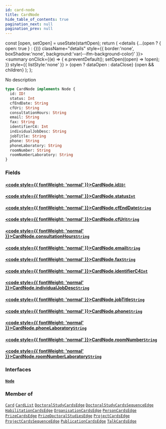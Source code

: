 ```yaml
---
id: card-node
title: CardNode
hide_table_of_contents: true
pagination_next: null
pagination_prev: null
---
```







  const [open, setOpen] = useState(startOpen);
  return (
    <details {...(open ? { open: true } : {})} className="details" style={{ border:'none', boxShadow:'none', background:'var(--ifm-background-color)' }}>
      <summary
        onClick={(e) => {
          e.preventDefault();
          setOpen((open) => !open);
        }}
        style={{ listStyle:'none' }}
      >
      {open ? dataOpen : dataClose}
      </summary>
      {open && children}
    </details>
  );
};




No description


```graphql
type CardNode implements Node {
  id: ID!
  status: Int
  cfEndDate: String
  cfUri: String
  consultationHours: String
  email: String
  fax: String
  identifierC4: Int
  individualJobDesc: String
  jobTitle: String
  phone: String
  phoneLaboratory: String
  roomNumber: String
  roomNumberLaboratory: String
}
```




### Fields

#### [<code style={{ fontWeight: 'normal' }}>CardNode.<b>id</b></code>](#)<Bullet />[`ID!`](/cris/scalars/id) <Badge class="secondary" text="non-null"/> <Badge class="secondary" text="scalar"/>
> 
> 

#### [<code style={{ fontWeight: 'normal' }}>CardNode.<b>status</b></code>](#)<Bullet />[`Int`](/cris/scalars/int) <Badge class="secondary" text="scalar"/>
> 
> 

#### [<code style={{ fontWeight: 'normal' }}>CardNode.<b>cfEndDate</b></code>](#)<Bullet />[`String`](/cris/scalars/string) <Badge class="secondary" text="scalar"/>
> 
> 

#### [<code style={{ fontWeight: 'normal' }}>CardNode.<b>cfUri</b></code>](#)<Bullet />[`String`](/cris/scalars/string) <Badge class="secondary" text="scalar"/>
> 
> 

#### [<code style={{ fontWeight: 'normal' }}>CardNode.<b>consultationHours</b></code>](#)<Bullet />[`String`](/cris/scalars/string) <Badge class="secondary" text="scalar"/>
> 
> 

#### [<code style={{ fontWeight: 'normal' }}>CardNode.<b>email</b></code>](#)<Bullet />[`String`](/cris/scalars/string) <Badge class="secondary" text="scalar"/>
> 
> 

#### [<code style={{ fontWeight: 'normal' }}>CardNode.<b>fax</b></code>](#)<Bullet />[`String`](/cris/scalars/string) <Badge class="secondary" text="scalar"/>
> 
> 

#### [<code style={{ fontWeight: 'normal' }}>CardNode.<b>identifierC4</b></code>](#)<Bullet />[`Int`](/cris/scalars/int) <Badge class="secondary" text="scalar"/>
> 
> 

#### [<code style={{ fontWeight: 'normal' }}>CardNode.<b>individualJobDesc</b></code>](#)<Bullet />[`String`](/cris/scalars/string) <Badge class="secondary" text="scalar"/>
> 
> 

#### [<code style={{ fontWeight: 'normal' }}>CardNode.<b>jobTitle</b></code>](#)<Bullet />[`String`](/cris/scalars/string) <Badge class="secondary" text="scalar"/>
> 
> 

#### [<code style={{ fontWeight: 'normal' }}>CardNode.<b>phone</b></code>](#)<Bullet />[`String`](/cris/scalars/string) <Badge class="secondary" text="scalar"/>
> 
> 

#### [<code style={{ fontWeight: 'normal' }}>CardNode.<b>phoneLaboratory</b></code>](#)<Bullet />[`String`](/cris/scalars/string) <Badge class="secondary" text="scalar"/>
> 
> 

#### [<code style={{ fontWeight: 'normal' }}>CardNode.<b>roomNumber</b></code>](#)<Bullet />[`String`](/cris/scalars/string) <Badge class="secondary" text="scalar"/>
> 
> 

#### [<code style={{ fontWeight: 'normal' }}>CardNode.<b>roomNumberLaboratory</b></code>](#)<Bullet />[`String`](/cris/scalars/string) <Badge class="secondary" text="scalar"/>
> 
> 

### Interfaces

#### [`Node`](/cris/interfaces/node) <Badge class="secondary" text="interface"/>
> 
> 



### Member of

[`Card`](/cris/objects/card)  <Badge class="secondary" text="object"/><Bullet />[`CardList`](/cris/objects/card-list)  <Badge class="secondary" text="object"/><Bullet />[`DoctoralStudyCardsEdge`](/cris/objects/doctoral-study-cards-edge)  <Badge class="secondary" text="object"/><Bullet />[`DoctoralStudyCardsSequenceEdge`](/cris/objects/doctoral-study-cards-sequence-edge)  <Badge class="secondary" text="object"/><Bullet />[`HabilitationCardsEdge`](/cris/objects/habilitation-cards-edge)  <Badge class="secondary" text="object"/><Bullet />[`OrganisationCardsEdge`](/cris/objects/organisation-cards-edge)  <Badge class="secondary" text="object"/><Bullet />[`PersonCardsEdge`](/cris/objects/person-cards-edge)  <Badge class="secondary" text="object"/><Bullet />[`PrizeCardsEdge`](/cris/objects/prize-cards-edge)  <Badge class="secondary" text="object"/><Bullet />[`PrizeDoctoralStudiesEdge`](/cris/objects/prize-doctoral-studies-edge)  <Badge class="secondary" text="object"/><Bullet />[`ProjectCardsEdge`](/cris/objects/project-cards-edge)  <Badge class="secondary" text="object"/><Bullet />[`ProjectCardsSequenceEdge`](/cris/objects/project-cards-sequence-edge)  <Badge class="secondary" text="object"/><Bullet />[`PublicationCardsEdge`](/cris/objects/publication-cards-edge)  <Badge class="secondary" text="object"/><Bullet />[`TalkCardsEdge`](/cris/objects/talk-cards-edge)  <Badge class="secondary" text="object"/>

